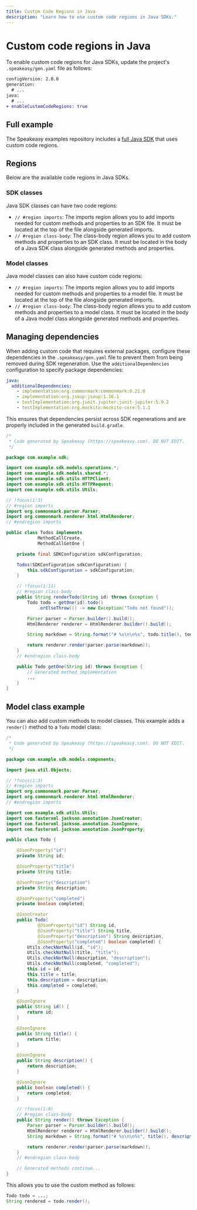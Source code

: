 ```yaml
---
title: Custom Code Regions in Java
description: "Learn how to use custom code regions in Java SDKs."
---
```


# Custom code regions in Java

To enable custom code regions for Java SDKs, update the project's
`.speakeasy/gen.yaml` file as follows:

```diff .speakeasy/gen.yaml
configVersion: 2.0.0
generation:
  # ...
java:
  # ...
+ enableCustomCodeRegions: true
```

## Full example

The Speakeasy examples repository includes a [full Java SDK](https://github.com/speakeasy-api/examples/tree/main/customcode-sdkclasses-java) that uses custom code regions.

## Regions

Below are the available code regions in Java SDKs.

### SDK classes

Java SDK classes can have two code regions:

- `// #region imports`: The imports region allows you to add imports needed for
  custom methods and properties to an SDK file. It must be located at the top of the
  file alongside generated imports.
- `// #region class-body`: The class-body region allows you to add custom methods and
  properties to an SDK class. It must be located in the body of a Java
  SDK class alongside generated methods and properties.

### Model classes

Java model classes can also have custom code regions:

- `// #region imports`: The imports region allows you to add imports needed for
  custom methods and properties to a model file. It must be located at the top of the
  file alongside generated imports.
- `// #region class-body`: The class-body region allows you to add custom methods and
  properties to a model class. It must be located in the body of a Java
  model class alongside generated methods and properties.

## Managing dependencies

When adding custom code that requires external packages, configure these dependencies in the `.speakeasy/gen.yaml` file to prevent them from being removed during SDK regeneration. Use the `additionalDependencies` configuration to specify package dependencies:

```yaml .speakeasy/gen.yaml
java:
  additionalDependencies:
    - implementation:org.commonmark:commonmark:0.21.0
    - implementation:org.jsoup:jsoup:1.16.1
    - testImplementation:org.junit.jupiter:junit-jupiter:5.9.2
    - testImplementation:org.mockito:mockito-core:5.1.1
```

This ensures that dependencies persist across SDK regenerations and are properly included in the generated `build.gradle`.

```java src/main/java/com/example/sdk/Todos.java
/*
 * Code generated by Speakeasy (https://speakeasy.com). DO NOT EDIT.
 */

package com.example.sdk;

import com.example.sdk.models.operations.*;
import com.example.sdk.models.shared.*;
import com.example.sdk.utils.HTTPClient;
import com.example.sdk.utils.HTTPRequest;
import com.example.sdk.utils.Utils;

// !focus(1:3)
// #region imports
import org.commonmark.parser.Parser;
import org.commonmark.renderer.html.HtmlRenderer;
// #endregion imports

public class Todos implements
            MethodCallCreate,
            MethodCallGetOne {

    private final SDKConfiguration sdkConfiguration;

    Todos(SDKConfiguration sdkConfiguration) {
        this.sdkConfiguration = sdkConfiguration;
    }

    // !focus(1:11)
    // #region class-body
    public String renderTodo(String id) throws Exception {
        Todo todo = getOne(id).todo()
            .orElseThrow(() -> new Exception("Todo not found"));

        Parser parser = Parser.builder().build();
        HtmlRenderer renderer = HtmlRenderer.builder().build();

        String markdown = String.format("# %s\n\n%s", todo.title(), todo.description());

        return renderer.render(parser.parse(markdown));
    }
    // #endregion class-body

    public Todo getOne(String id) throws Exception {
        // Generated method implementation
        ...
    }
}
```

## Model class example

You can also add custom methods to model classes. This example adds a `render()` method to a `Todo` model class:

```java src/main/java/com/example/sdk/models/components/Todo.java
/*
 * Code generated by Speakeasy (https://speakeasy.com). DO NOT EDIT.
 */

package com.example.sdk.models.components;

import java.util.Objects;

// !focus(1:3)
// #region imports
import org.commonmark.parser.Parser;
import org.commonmark.renderer.html.HtmlRenderer;
// #endregion imports

import com.example.sdk.utils.Utils;
import com.fasterxml.jackson.annotation.JsonCreator;
import com.fasterxml.jackson.annotation.JsonIgnore;
import com.fasterxml.jackson.annotation.JsonProperty;

public class Todo {

    @JsonProperty("id")
    private String id;

    @JsonProperty("title")
    private String title;

    @JsonProperty("description")
    private String description;

    @JsonProperty("completed")
    private boolean completed;

    @JsonCreator
    public Todo(
            @JsonProperty("id") String id,
            @JsonProperty("title") String title,
            @JsonProperty("description") String description,
            @JsonProperty("completed") boolean completed) {
        Utils.checkNotNull(id, "id");
        Utils.checkNotNull(title, "title");
        Utils.checkNotNull(description, "description");
        Utils.checkNotNull(completed, "completed");
        this.id = id;
        this.title = title;
        this.description = description;
        this.completed = completed;
    }

    @JsonIgnore
    public String id() {
        return id;
    }

    @JsonIgnore
    public String title() {
        return title;
    }

    @JsonIgnore
    public String description() {
        return description;
    }

    @JsonIgnore
    public boolean completed() {
        return completed;
    }

    // !focus(1:8)
    // #region class-body
    public String render() throws Exception {
        Parser parser = Parser.builder().build();
        HtmlRenderer renderer = HtmlRenderer.builder().build();
        String markdown = String.format("# %s\n\n%s", title(), description());

        return renderer.render(parser.parse(markdown));
    }
    // #endregion class-body

    // Generated methods continue...
}
```

This allows you to use the custom method as follows:

```java
Todo todo = ...;
String rendered = todo.render();
```
